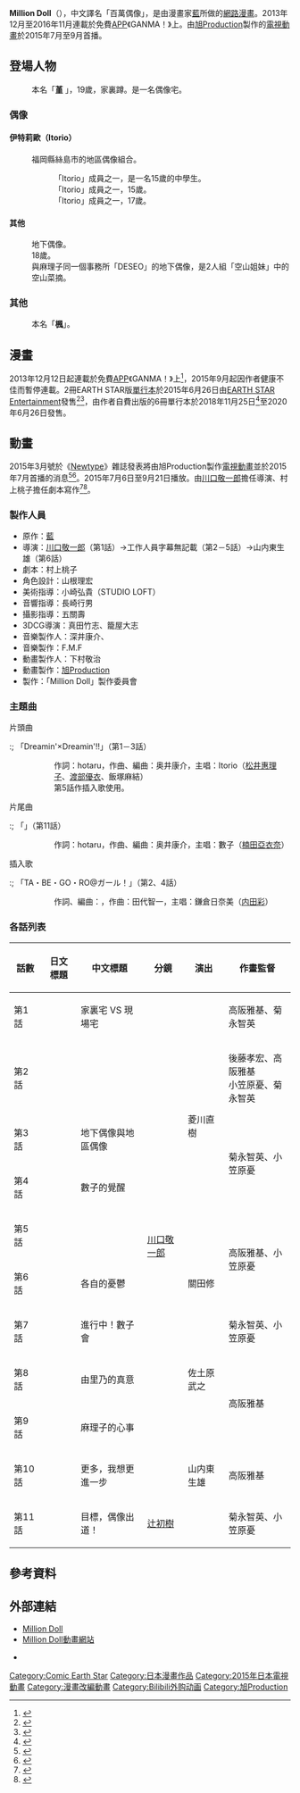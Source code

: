 {{refimprove|time=2015-05-04T09:35:21+00:00}}
{{Infobox animanga/Headerofja
|title= 百萬偶像
|image= MillionDoll manga volume 1 cover.jpg
|size= 206px
|caption= 《Million Doll》第1本單行本封面
|japanese= ミリオンドール
|english= Million Doll
|kana= 
|romaji= 
|genre= 幽默搞笑 
}}
{{Infobox animanga/name
|作品原名= 
|官方譯名= 
|正式譯名= 
|常用譯名= 百萬偶像
}}
{{Infobox animanga/Manga
|作者= [[藍_(漫畫家)|藍]]
|出版社= Comic Smart（網路）<br />[[EARTH_STAR_Entertainment|EARTH STAR Entertainment]]（單行本）
|掲載誌= [[Comic_Earth_Star|Comic Earth Star]]
|網路=GANMA！
|発売日=  
|開始= 2013年12月12日
|終了= 2016年11月5日
|巻数= 2（EARTH STAR版）<br />6（新裝版）
|話數=
|其他=
}}
{{Infobox animanga/TVAnime
|標題= 
|圖像=
|原案= 
|原作= 藍
|總導演= 
|導演= [[川口敬一郎|川口敬一郎]]（第1話）<br />山内東生雄（第6話）
|系列構成= 村上桃子
|劇本= 村上桃子
|人物原案=
|人物設定= 山根理宏
|機械設定= 
|音樂= F.M.F
|音樂製作= 
|動畫製作= [[旭Production|旭Production]]
|製作=
|代理發行= 
|其他代理發行= 
|播放電視台= 
|其他電視台= 
|播放開始= 2015年7月6日
|播放結束= 9月21日
|網路= 
|話數= 全11話
|其他= 
|版權= 
}}
{{Infobox animanga/Footerofja}}
'''Million Doll'''（{{lang-ja|ミリオンドール}}），中文譯名「百萬偶像」，是由漫畫家[[藍_(漫畫家)|藍]]所做的[[網路漫畫|網路漫畫]]。2013年12月至2016年11月連載於免費[[APP|APP]]《GANMA！》上。由[[旭Production|旭Production]]製作的[[電視動畫|電視動畫]]於2015年7月至9月首播。

== 登場人物 ==
; {{nihongo|數子|すう子|配音員：[[楠田亞衣奈|楠田亞衣奈]]}}
:本名「'''堇''' 」，19歲，家裏蹲。是一名偶像宅。
; {{nihongo|阿龍|リュウサン|配音員：[[梅原裕一郎|梅原裕一郎]]}}

; {{nihongo||カナタ|}}

; {{nihongo|雪|ゆき|}}

; {{nihongo|和人|かずと|}}

=== 偶像 ===
==== 伊特莉歐（Itorio）====
:福岡縣絲島市的地區偶像組合。
:;{{nihongo|桃菜|もも菜|配音員：[[渡部优衣|渡部优衣]]}}
::「Itorio」成員之一，是一名15歲的中學生。
:;{{nihongo|由里乃|ゆりの||配音員：[[松井惠理子|松井惠理子]]}}
::「Itorio」成員之一，15歲。
:;{{nihongo|理奈|りな|配音員：飯塚麻結}}
::「Itorio」成員之一，17歲。

==== 其他 ====
; {{nihongo|麻理子|マリ子|配音員：[[伊藤美來|伊藤美來]]}}
:地下偶像。
; {{nihongo|鎌倉日奈美|鎌倉 ひなみ（かまくら ひなみ）|配音員：[[內田彩|內田彩]]}}
: 18歲。
; {{nihongo|空山|空山|配音員：[[荒川菜月|荒川菜月]]}}
: 與麻理子同一個事務所「DESEO」的地下偶像，是2人組「空山姐妹」中的空山菜摘。

=== 其他 ===
; {{nihongo|數子的姐姐|すう子の姉|配音員：[[樺山南|樺山南]]}}
:本名「'''楓'''」。
; {{nihongo|白澤徹|白澤トオル|}}

== 漫畫 ==
2013年12月12日起連載於免費[[APP|APP]]《GANMA！》上<ref>{{cite web |archiveurl=https://web.archive.org/web/20131217213353/http://ganma.jp/lineup |url=http://ganma.jp/lineup |archivedate=2013年12月17日 |title=作品列表 |publisher=GANMA！ |accessdate=2015年5月4日 |language=ja |deadurl=yes }}</ref>，2015年9月起因作者健康不佳而暫停連載。2冊EARTH STAR版[[單行本|單行本]]於2015年6月26日由[[EARTH_STAR_Entertainment|EARTH STAR Entertainment]]發售<ref>{{cite web|url=http://www.amazon.co.jp/dp/480300742X/|script-title=ja:ミリオンドール 1|publisher=[[Amazon.co.jp|Amazon.co.jp]]|accessdate=2015年7月22日|language=ja|archive-date=2019年10月18日|archive-url=https://web.archive.org/web/20191018130214/https://www.amazon.co.jp/dp/480300742X/|dead-url=no}}</ref><ref>{{cite web|url=http://www.amazon.co.jp/dp/4803007438/|script-title=ja:ミリオンドール 2|publisher=Amazon.co.jp|accessdate=2015年7月22日|language=ja|archive-date=2019年10月18日|archive-url=https://web.archive.org/web/20191018130214/https://www.amazon.co.jp/dp/4803007438/|dead-url=no}}</ref>，由作者自費出版的6冊單行本於2018年11月25日<ref>{{cite web|url=http://www.amazon.co.jp/dp/4991055504/|script-title=ja:ミリオンドール 1巻(新装版)|publisher=Amazon.co.jp|accessdate=2020年7月11日|language=ja}}</ref>至2020年6月26日發售。

== 動畫 ==
2015年3月號於《[[Newtype_(雜誌)|Newtype]]》雜誌發表將由旭Production製作[[電視動畫|電視動畫]]並於2015年7月首播的消息<ref>{{cite web|url=http://www.animenewsnetwork.com/news/2015-02-08/million-doll-idol-manga-gets-tv-anime/.84205|script-title=en:''Million Doll'' Idol Manga Gets TV Anime|publisher=[[Anime_News_Network|Anime News Network]]|date=2015年2月8日|accessdate=2015年5月4日|language=en|archive-date=2020年12月4日|archive-url=https://web.archive.org/web/20201204054328/https://www.animenewsnetwork.com/news/2015-02-08/million-doll-idol-manga-gets-tv-anime/.84205|dead-url=no}}</ref><ref>{{cite web|url=http://www.crunchyroll.com/anime-news/2015/02/08/million-doll-tv-anime-planned-for-july|script-title=en:''"Million Doll"'' TV Anime Planned for July|publisher=[[Crunchyroll|Crunchyroll]]|date=2015年2月8日|accessdate=2015年5月4日|language=en|archive-date=2021年1月28日|archive-url=https://web.archive.org/web/20210128125725/http://www.crunchyroll.com/anime-news/2015/02/08/million-doll-tv-anime-planned-for-july|dead-url=no}}</ref>。2015年7月6日至9月21日播放。由[[川口敬一郎|川口敬一郎]]擔任導演、村上桃子擔任劇本寫作<ref>{{cite web|url=http://www.crunchyroll.com/anime-news/2015/02/10/keiichiro-kawaguchi-sket-dance-directs-million-doll-tv-anime|script-title=en:Keiichiro Kawaguchi (''Sket Dance'') Directs ''"Million Doll"'' TV Anime|publisher=Crunchyroll|date=2015年2月10日|accessdate=2015年5月4日|language=en|archive-date=2021年1月29日|archive-url=https://web.archive.org/web/20210129060036/http://www.crunchyroll.com/anime-news/2015/02/10/keiichiro-kawaguchi-sket-dance-directs-million-doll-tv-anime|dead-url=no}}</ref><ref>{{cite news|url=http://www.animenewsnetwork.com/news/2015-05-01/million-doll-tv-anime-unveils-more-cast-july-6-premiere/.87713|script-title=en:Million Doll TV Anime Unveils More Cast, July 6 Premiere|work=Anime News Network|date=2015年5月1日|accessdate=2015年5月4日|language=en|archive-date=2021年1月25日|archive-url=https://web.archive.org/web/20210125002636/https://www.animenewsnetwork.com/news/2015-05-01/million-doll-tv-anime-unveils-more-cast-july-6-premiere/.87713|dead-url=no}}</ref>。

=== 製作人員 ===
* 原作：[[藍_(漫畫家)|藍]]
* 導演：[[川口敬一郎|川口敬一郎]]（第1話）→工作人員字幕無記載（第2－5話）→山内東生雄（第6話）
* 劇本：村上桃子
* 角色設計：山根理宏
* 美術指導：小崎弘貴（STUDIO LOFT）
* 音響指導：長崎行男
* 攝影指導：五關壽
* 3DCG導演：真田竹志、籠屋大志
* 音樂製作人：深井康介、{{lang|ja|やしきん}}
* 音樂製作：F.M.F
* 動畫製作人：下村敬治
* 動畫製作：[[旭Production|旭Production]]
* 製作：「Million Doll」製作委員會

=== 主題曲 ===
; 片頭曲
:; 「Dreamin'×Dreamin'!!」（第1－3話）
:: 作詞：hotaru，作曲、編曲：奥井康介，主唱：Itorio（[[松井惠理子|松井惠理子]]、[[渡部優衣|渡部優衣]]、飯塚麻結）
:: 第5話作插入歌使用。
:; 「{{lang|ja|細胞プロミネンス}}」（第6－11話）
:: 作詞：[[やしきん|やしきん]]，作曲、編曲：eba，主唱：麻理子（[[伊藤美來|伊藤美來]]）
; 片尾曲
:; 「{{lang|ja|光る海のまんなかで}}」（第11話）
:: 作詞：hotaru，作曲、編曲：奥井康介，主唱：數子（[[楠田亞衣奈|楠田亞衣奈]]）
; 插入歌
:; 「TA・BE・GO・RO@ガール！」（第2、4話）
:: 作詞、編曲：{{lang|ja|やしきん}}，作曲：田代智一，主唱：鎌倉日奈美（[[内田彩|内田彩]]）
:; 「Take you to My PARTY!!」（第6話）
:: 作詞：やしきん，作曲、編曲：eba，主唱：麻理子（伊藤美來）
:; 「Sweet berry, Strawberry♡」（第7話）
:: 作詞：hotaru，作曲、編曲：[[中山真斗|中山真斗]]，主唱：伊特莉歐（松井惠理子、渡部優衣、飯塚麻結）

=== 各話列表 ===
{| class="wikitable" style="font-size:small; margin:0px auto;text-align:center;"
|-
!話數!!日文標題!!中文標題!!分鏡!!演出!!作畫監督
|-
|第1話||{{lang|ja|在宅ヲタ VS 現場ヲタ}}||家裏宅 VS 現場宅||rowspan="10"|[[川口敬一郎|川口敬一郎]]||rowspan="5"|菱川直樹||高阪雅基、菊永智英
|-
|第2話||{{lang|ja|ひなみをメジャーにあげたのは…}}||||後藤孝宏、高阪雅基<br>小笠原憂、菊永智英
|-
|第3話||{{lang|ja|地下アイドルとご当地アイドル}}||地下偶像與地區偶像||rowspan="2"|菊永智英、小笠原憂
|-
|第4話||{{lang|ja|すう子の覚醒}}||數子的覺醒
|-
|第5話||{{lang|ja|イトリオ、初ワンマン!}}||||rowspan="2"|高阪雅基、小笠原憂
|-
|第6話||{{lang|ja|それぞれの憂鬱}}||各自的憂鬱||關田修
|-
|第7話||{{lang|ja|進め!すう子会}}||進行中！數子會||rowspan="3"|佐土原武之||菊永智英、小笠原憂
|-
|第8話||{{lang|ja|ゆりのの本音}}||由里乃的真意||rowspan="2"|高阪雅基
|-
|第9話||{{lang|ja|マリ子の事情}}||麻理子的心事
|-
|第10話||{{lang|ja|もっと、上に行きたい}}||更多，我想更進一步||山内東生雄||高阪雅基
|-
|第11話||{{lang|ja|目指せ、メジャーデビュー！}}||目標，偶像出道！||colspan="2"|[[辻初樹|辻初樹]]||菊永智英、小笠原憂
|}

== 參考資料 ==
{{Reflist}}

== 外部連結 ==
*[http://ganma.jp/mdoll Million Doll] {{Wayback|url=http://ganma.jp/mdoll |date=20150209022354 }} {{ja icon}}
*[https://web.archive.org/web/20150505060905/http://www.milliondoll.com/ Million Doll動畫網站] {{ja icon}}
*{{ann|anime|16783}} {{en icon}}

{{旭Production}}
{{川口敬一郎執導作品}}
{{DEFAULTSORT:Million Doll}}
[[Category:Comic_Earth_Star|Category:Comic Earth Star]]
[[Category:日本漫畫作品|Category:日本漫畫作品]]
[[Category:2015年日本電視動畫|Category:2015年日本電視動畫]]
[[Category:漫畫改編動畫|Category:漫畫改編動畫]]
[[Category:Bilibili外购动画|Category:Bilibili外购动画]]
[[Category:旭Production|Category:旭Production]]